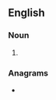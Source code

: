 ==English==

===Noun===
{{head|en|noun form}}

# {{plural of|en|wigging}}

===Anagrams===
* {{anagrams|en|a=gggiinsw|swigging}}